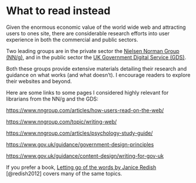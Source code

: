 # What to read instead {#sec-what-to-read-instead}

Given the enormous economic value of the world wide web and attracting users to ones site, there are considerable research efforts into user experience in both the commercial and public sectors.

Two leading groups are in the private sector the [Nielsen Norman Group (NN/g)](https://www.nngroup.com/){target="_blank"}, and in the public sector the [UK Government Digital Service (GDS)](https://www.gov.uk/government/organisations/government-digital-service).

Both these groups provide extensive materials detailing their research and guidance on what works (and what doesn't). I encourage readers to explore their websites and beyond.

Here are some links to some pages I considered highly relevant for librarians from the NN/g and the GDS:

<https://www.nngroup.com/articles/how-users-read-on-the-web/>

<https://www.nngroup.com/topic/writing-web/>

<https://www.nngroup.com/articles/psychology-study-guide/>

<https://www.gov.uk/guidance/government-design-principles>

<https://www.gov.uk/guidance/content-design/writing-for-gov-uk>

If you prefer a book, [Letting go of the words by Janice Redish](https://southampton.on.worldcat.org/oclc/798674328) [@redish2012] covers many of the same topics.
